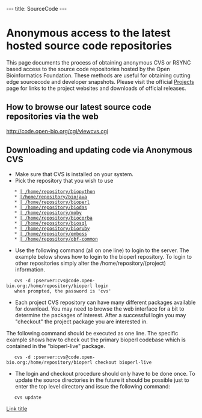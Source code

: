 ---
title: SourceCode
---

=Anonymous access to the latest hosted source code repositories=

This page documents the process of obtaining anonymous CVS or RSYNC based access to the source code repositories hosted by the Open Bioinformatics Foundation. These methods are useful for obtaining cutting edge sourcecode and developer snapshots. Please visit the official [[Projects]] page for links to the project websites and downloads of official releases.

==How to browse our latest source code repositories via the web==

http://code.open-bio.org/cgi/viewcvs.cgi

==Downloading and updating code via Anonymous CVS==

* Make sure that CVS is installed on your system.
* Pick the repository that you wish to use
    * [http://code.open-bio.org/cgi/viewcvs.cgi/?cvsroot=biopython | /home/repository/biopython]
    * [http://code.open-bio.org/cgi/viewcvs.cgi/?cvsroot=biojava |/home/repository/biojava]
    * [http://code.open-bio.org/cgi/viewcvs.cgi/?cvsroot=bioperl | /home/repository/bioperl]
    * [http://code.open-bio.org/cgi/viewcvs.cgi/?cvsroot=biodas | /home/repository/biodas]
    * [http://code.open-bio.org/cgi/viewcvs.cgi/?cvsroot=moby | /home/repository/moby]
    * [http://code.open-bio.org/cgi/viewcvs.cgi/?cvsroot=biocorba | /home/repository/biocorba]
    * [http://code.open-bio.org/cgi/viewcvs.cgi/?cvsroot=biosql | /home/repository/biosql]
    * [http://code.open-bio.org/cgi/viewcvs.cgi/?cvsroot=bioruby | /home/repository/bioruby]
    * [http://code.open-bio.org/cgi/viewcvs.cgi/?cvsroot=emboss | /home/repository/emboss]
    * [http://code.open-bio.org/cgi/viewcvs.cgi/?cvsroot=obf-common | /home/repository/obf-common] 
* Use the following command (all on one line) to login to the server. The example below shows how to login to the bioperl repository. To login to other repositories simply alter the /home/repository/(project) information.
    cvs -d :pserver:cvs@code.open-bio.org:/home/repository/bioperl login
    when prompted, the password is 'cvs'
* Each project CVS repository can have many different packages available for download. You may need to browse the web interface for a bit to determine the packages of interest. After a successful login you may "checkout" the project package you are interested in.
The following command should be executed as one line. The specific example shows how to check out the primary bioperl codebase which is contained in the "bioperl-live" package.
    cvs -d :pserver:cvs@code.open-bio.org:/home/repository/bioperl checkout bioperl-live
* The login and checkout procedure should only have to be done once. To update the source directories in the future it should be possible just to enter the top level directory and issue the following command:
    cvs update
[[Link title]]